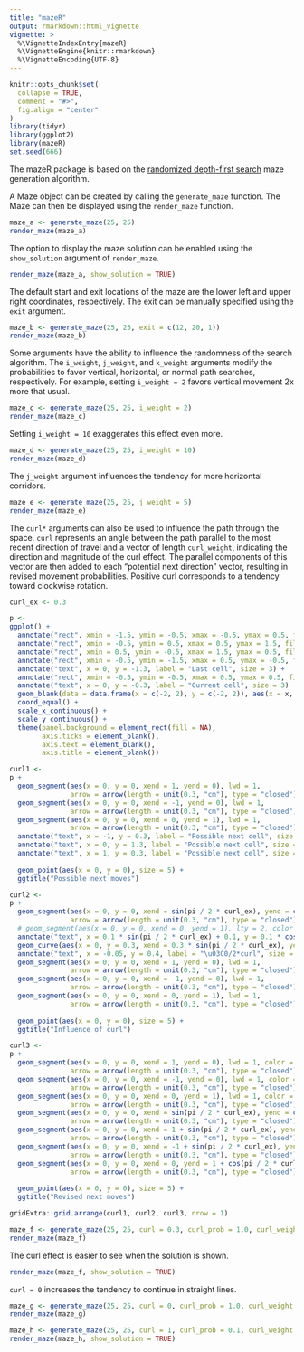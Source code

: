 ```yaml
---
title: "mazeR"
output: rmarkdown::html_vignette
vignette: >
  %\VignetteIndexEntry{mazeR}
  %\VignetteEngine{knitr::rmarkdown}
  %\VignetteEncoding{UTF-8}
---
```


```r
knitr::opts_chunk$set(
  collapse = TRUE,
  comment = "#>",
  fig.align = "center"
)
library(tidyr)
library(ggplot2)
library(mazeR)
set.seed(666)

```

The mazeR package is based on the [randomized depth-first search](https://en.wikipedia.org/wiki/Maze_generation_algorithm) maze generation algorithm.

A Maze object can be created by calling the `generate_maze` function. The Maze can then be displayed using the `render_maze` function.  

```r
maze_a <- generate_maze(25, 25)
render_maze(maze_a)
```

The option to display the maze solution can be enabled using the `show_solution` argument of `render_maze`.

```r
render_maze(maze_a, show_solution = TRUE)
```

The default start and exit locations of the maze are the lower left and upper right coordinates, respectively. The exit can be manually specified using the `exit` argument.

```r
maze_b <- generate_maze(25, 25, exit = c(12, 20, 1))
render_maze(maze_b)
```

Some arguments have the ability to influence the randomness of the search algorithm. The `i_weight`, `j_weight`, and `k_weight` arguments modify the probabilities to favor vertical, horizontal, or normal path searches, respectively. For example, setting `i_weight = 2` favors vertical movement 2x more that usual.

```r
maze_c <- generate_maze(25, 25, i_weight = 2)
render_maze(maze_c)
```

Setting `i_weight = 10` exaggerates this effect even more.

```r
maze_d <- generate_maze(25, 25, i_weight = 10)
render_maze(maze_d)
```

The `j_weight` argument influences the tendency for more horizontal corridors. 

```r
maze_e <- generate_maze(25, 25, j_weight = 5)
render_maze(maze_e)
```

The `curl*` arguments can also be used to influence the path through the space. `curl` represents an angle between the path parallel to the most recent direction of travel and a vector of length `curl_weight`, indicating the direction and magnitude of the curl effect. The parallel components of this vector are then added to each "potential next direction" vector, resulting in revised movement probabilities. Positive curl corresponds to a tendency toward clockwise rotation.

```r

curl_ex <- 0.3

p <- 
ggplot() +
  annotate("rect", xmin = -1.5, ymin = -0.5, xmax = -0.5, ymax = 0.5, fill = "springgreen", alpha = 0.5) +
  annotate("rect", xmin = -0.5, ymin = 0.5, xmax = 0.5, ymax = 1.5, fill = "springgreen", alpha = 0.5) +
  annotate("rect", xmin = 0.5, ymin = -0.5, xmax = 1.5, ymax = 0.5, fill = "springgreen", alpha = 0.5) +
  annotate("rect", xmin = -0.5, ymin = -1.5, xmax = 0.5, ymax = -0.5, fill = "gray80", alpha = 0.5) +
  annotate("text", x = 0, y = -1.3, label = "Last cell", size = 3) +
  annotate("rect", xmin = -0.5, ymin = -0.5, xmax = 0.5, ymax = 0.5, fill = "dodgerblue", alpha = 0.5) +
  annotate("text", x = 0, y = -0.3, label = "Current cell", size = 3) +
  geom_blank(data = data.frame(x = c(-2, 2), y = c(-2, 2)), aes(x = x, y = y)) +
  coord_equal() +
  scale_x_continuous() +
  scale_y_continuous() +
  theme(panel.background = element_rect(fill = NA),
        axis.ticks = element_blank(),
        axis.text = element_blank(),
        axis.title = element_blank())

curl1 <- 
p + 
  geom_segment(aes(x = 0, y = 0, xend = 1, yend = 0), lwd = 1, 
               arrow = arrow(length = unit(0.3, "cm"), type = "closed"), lineend = "round", linejoin = "mitre") +
  geom_segment(aes(x = 0, y = 0, xend = -1, yend = 0), lwd = 1, 
               arrow = arrow(length = unit(0.3, "cm"), type = "closed"), lineend = "round", linejoin = "mitre") +
  geom_segment(aes(x = 0, y = 0, xend = 0, yend = 1), lwd = 1, 
               arrow = arrow(length = unit(0.3, "cm"), type = "closed"), lineend = "round", linejoin = "mitre") +
  annotate("text", x = -1, y = 0.3, label = "Possible next cell", size = 3) +
  annotate("text", x = 0, y = 1.3, label = "Possible next cell", size = 3) +
  annotate("text", x = 1, y = 0.3, label = "Possible next cell", size = 3) +
  
  geom_point(aes(x = 0, y = 0), size = 5) +
  ggtitle("Possible next moves")

curl2 <- 
p +
  geom_segment(aes(x = 0, y = 0, xend = sin(pi / 2 * curl_ex), yend = cos(pi / 2 * curl_ex)), lwd = 1, 
               arrow = arrow(length = unit(0.3, "cm"), type = "closed"), lineend = "round", linejoin = "mitre") +
  # geom_segment(aes(x = 0, y = 0, xend = 0, yend = 1), lty = 2, color = "gray60") +
  annotate("text", x = 0.1 * sin(pi / 2 * curl_ex) + 0.1, y = 0.1 * cos(pi / 2 * curl_ex), angle = 90 - 27, label = "curl_weight", size = 3, hjust = 0, vjust = 0.5) +
  geom_curve(aes(x = 0, y = 0.3, xend = 0.3 * sin(pi / 2 * curl_ex), yend = 0.3 * cos(pi / 2 * curl_ex)), curvature = -0.3) +
  annotate("text", x = -0.05, y = 0.4, label = "\u03C0/2*curl", size = 3, hjust = 1, vjust = 0.5) +
  geom_segment(aes(x = 0, y = 0, xend = 1, yend = 0), lwd = 1, 
               arrow = arrow(length = unit(0.3, "cm"), type = "closed"), lineend = "round", linejoin = "mitre", color = "gray60") +
  geom_segment(aes(x = 0, y = 0, xend = -1, yend = 0), lwd = 1, 
               arrow = arrow(length = unit(0.3, "cm"), type = "closed"), lineend = "round", linejoin = "mitre", color = "gray60") +
  geom_segment(aes(x = 0, y = 0, xend = 0, yend = 1), lwd = 1, 
               arrow = arrow(length = unit(0.3, "cm"), type = "closed"), lineend = "round", linejoin = "mitre", color = "gray60") +
  
  geom_point(aes(x = 0, y = 0), size = 5) +
  ggtitle("Influence of curl")

curl3 <-  
p + 
  geom_segment(aes(x = 0, y = 0, xend = 1, yend = 0), lwd = 1, color = "gray60",
               arrow = arrow(length = unit(0.3, "cm"), type = "closed"), lineend = "round", linejoin = "mitre") +
  geom_segment(aes(x = 0, y = 0, xend = -1, yend = 0), lwd = 1, color = "gray60", 
               arrow = arrow(length = unit(0.3, "cm"), type = "closed"), lineend = "round", linejoin = "mitre") +
  geom_segment(aes(x = 0, y = 0, xend = 0, yend = 1), lwd = 1, color = "gray60", 
               arrow = arrow(length = unit(0.3, "cm"), type = "closed"), lineend = "round", linejoin = "mitre") +
  geom_segment(aes(x = 0, y = 0, xend = sin(pi / 2 * curl_ex), yend = cos(pi / 2 * curl_ex)), lwd = 1, color = "gray60", 
               arrow = arrow(length = unit(0.3, "cm"), type = "closed"), lineend = "round", linejoin = "mitre") +
  geom_segment(aes(x = 0, y = 0, xend = 1 + sin(pi / 2 * curl_ex), yend = 0), lwd = 1, color = "purple", 
               arrow = arrow(length = unit(0.3, "cm"), type = "closed"), lineend = "round", linejoin = "mitre") +
  geom_segment(aes(x = 0, y = 0, xend = -1 + sin(pi / 2 * curl_ex), yend = 0), lwd = 1, color = "purple", 
               arrow = arrow(length = unit(0.3, "cm"), type = "closed"), lineend = "round", linejoin = "mitre") +
  geom_segment(aes(x = 0, y = 0, xend = 0, yend = 1 + cos(pi / 2 * curl_ex)), lwd = 1, color = "purple", 
               arrow = arrow(length = unit(0.3, "cm"), type = "closed"), lineend = "round", linejoin = "mitre") +
  
  geom_point(aes(x = 0, y = 0), size = 5) +
  ggtitle("Revised next moves")


```

```r

gridExtra::grid.arrange(curl1, curl2, curl3, nrow = 1)

```


```r
maze_f <- generate_maze(25, 25, curl = 0.3, curl_prob = 1.0, curl_weight = 2, exit = c(12, 12, 1))
render_maze(maze_f)
```

The curl effect is easier to see when the solution is shown.

```r
render_maze(maze_f, show_solution = TRUE)
```

`curl = 0` increases the tendency to continue in straight lines.

```r
maze_g <- generate_maze(25, 25, curl = 0, curl_prob = 1.0, curl_weight = 10, exit = c(12, 12, 1))
render_maze(maze_g)
```


```r

maze_h <- generate_maze(25, 25, curl = 1, curl_prob = 0.1, curl_weight = 10, uncurl = TRUE)
render_maze(maze_h, show_solution = TRUE)

```

